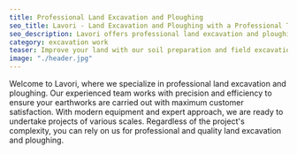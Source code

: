 ```yaml
---
title: Professional Land Excavation and Ploughing
seo_title: Lavori - Land Excavation and Ploughing with a Professional Touch
seo_description: Lavori offers professional land excavation and ploughing. Utilize our services for precise and efficient earthworks.
category: excavation work
teaser: Improve your land with our soil preparation and field excavation services. Trust Lavori's reliability and experience to create your ideal environment.
image: "./header.jpg"
---
```

<p>
Welcome to Lavori, where we specialize in professional land excavation and ploughing. Our experienced team works with precision and efficiency to ensure your earthworks are carried out with maximum customer satisfaction. With modern equipment and expert approach, we are ready to undertake projects of various scales. Regardless of the project's complexity, you can rely on us for professional and quality land excavation and ploughing.
</p>